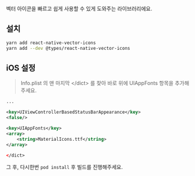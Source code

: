 벡터 아이콘을 빠르고 쉽게 사용할 수 있게 도와주는 라이브러리에요.

## 설치
```bash
yarn add react-native-vector-icons
yarn add --dev @types/react-native-vector-icons
```
## iOS 설정

> Info.plist 의 맨 마지막 &lt;/dict&gt; 를 찾아 바로 위에 UIAppFonts 항목을 추가해주세요.
```xml
...

<key>UIViewControllerBasedStatusBarAppearance</key>
<false/>

<key>UIAppFonts</key>
<array>
    <string>MaterialIcons.ttf</string>
</array>

</dict>
```

그 후, 다시한번 `pod install` 후 빌드를 진행해주세요.